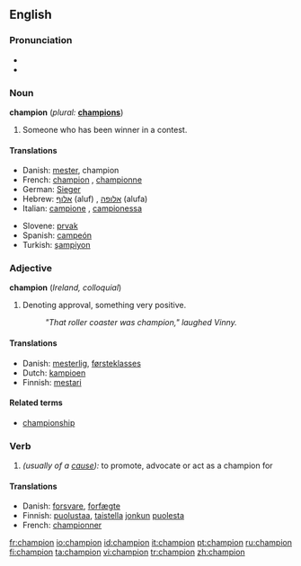 ==English==

===Pronunciation===
*{{audio|en-gb-champion.ogg|Audio (RP)}}
*{{audio|en-us-champion.ogg|Audio (US)}}

===Noun===
'''champion'''  (''plural:'' '''[[champions]]''')

# Someone who has been winner in a contest.

====Translations====
{{top}}
*Danish: [[mester]], champion
*French: [[champion]] {{m}}, [[championne]] {{f}}
*German: [[Sieger]] {{m}}
*Hebrew: [[אלוף]] (aluf) {{m}}, [[אלופה]] (alufa) {{f}}
*Italian: [[campione]] {{m}}, [[campionessa]] {{f}}
{{mid}}
*Slovene: [[prvak]] {{m}}
*Spanish: [[campeón]] {{m}}
*Turkish: [[şampiyon]]
{{bottom}}

===Adjective===
'''champion'''  (''Ireland, colloquial'')

# Denoting approval, something very positive.
#:''"That roller coaster was champion," laughed Vinny.''

====Translations====
{{top}}
*Danish: [[mesterlig]], [[førsteklasses]]
*Dutch: [[kampioen]]
*Finnish: [[mestari]]
{{mid}}
{{bottom}}

====Related terms====
*[[championship]]

===Verb===
{{en-verb}}

# ''(usually of a [[cause]]):'' to promote, advocate or act as a champion for

====Translations====
{{top}}
*Danish: [[forsvare]], [[forfægte]]
*Finnish: [[puolustaa]], [[taistella]] [[joku|jonkun]] [[puolesta]]
*French: [[championner]]
{{mid}}
{{bottom}}

[[fr:champion]]
[[io:champion]]
[[id:champion]]
[[it:champion]]
[[pt:champion]]
[[ru:champion]]
[[fi:champion]]
[[ta:champion]]
[[vi:champion]]
[[tr:champion]]
[[zh:champion]]